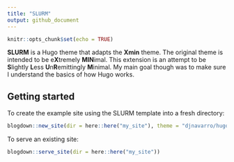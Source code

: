 ```yaml
---
title: "SLURM"
output: github_document
---
```


```r
knitr::opts_chunk$set(echo = TRUE)
```

**SLURM** is a Hugo theme that adapts the **Xmin** theme. The original theme is intended to be e**X**tremely **MIN**imal. This extension is an attempt to be **S**lightly **L**ess **U**n**R**emittingly **M**inimal. My main goal though was to make sure I understand the basics of how Hugo works. 

## Getting started

To create the example site using the SLURM template into a fresh directory:

```r
blogdown::new_site(dir = here::here("my_site"), theme = "djnavarro/hugo-slurm")
```

To serve an existing site:

```r
blogdown::serve_site(dir = here::here("my_site"))
```






